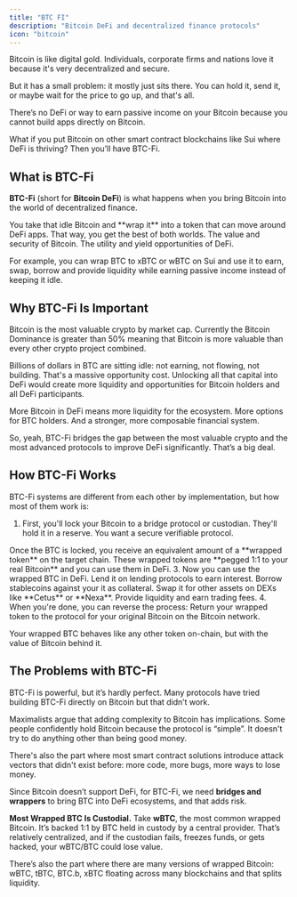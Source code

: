 ```yaml
---
title: "BTC FI"
description: "Bitcoin DeFi and decentralized finance protocols"
icon: "bitcoin"
---
```


<Info>
Bitcoin is like digital gold. Individuals, corporate firms and nations love it because it's very decentralized and secure.
</Info>

But it has a small problem: it mostly just sits there. You can hold it, send it, or maybe wait for the price to go up, and that's all. 

There’s no DeFi or way to earn passive income on your Bitcoin because you cannot build apps directly on Bitcoin. 

What if you put Bitcoin on other smart contract blockchains like Sui where DeFi is thriving? Then you’ll have BTC-Fi.

## What is BTC-Fi

**BTC-Fi** (short for **Bitcoin DeFi**) is what happens when you bring Bitcoin into the world of decentralized finance.

<Check>
You take that idle Bitcoin and **wrap it** into a token that can move around DeFi apps. That way, you get the best of both worlds. The value and security of Bitcoin. The utility and yield opportunities of DeFi.
</Check>

For example, you can wrap BTC to xBTC or wBTC on Sui and use it to earn, swap, borrow and provide liquidity while earning passive income instead of keeping it idle.

## Why BTC-Fi Is Important

<Tip>
Bitcoin is the most valuable crypto by market cap. Currently the Bitcoin Dominance is greater than 50% meaning that Bitcoin is more valuable than every other crypto project combined.
</Tip>

Billions of dollars in BTC are sitting idle: not earning, not flowing, not building. That's a massive opportunity cost. Unlocking all that capital into DeFi would create more liquidity and opportunities for Bitcoin holders and all DeFi participants.

More Bitcoin in DeFi means more liquidity for the ecosystem. More options for BTC holders. And a stronger, more composable financial system.

So, yeah, BTC-Fi bridges the gap between the most valuable crypto and the most advanced protocols to improve DeFi significantly. That’s a big deal.

## How BTC-Fi Works

BTC-Fi systems are different from each other by implementation, but how most of them work is:

1. First, you'll lock your Bitcoin to a bridge protocol or custodian. They'll hold it in a reserve. You want a secure verifiable protocol.

<Warning>
Once the BTC is locked, you receive an equivalent amount of a **wrapped token** on the target chain. These wrapped tokens are **pegged 1:1 to your real Bitcoin** and you can use them in DeFi.
</Warning>
3. Now you can use the wrapped BTC in DeFi. Lend it on lending protocols to earn interest. Borrow stablecoins against your it as collateral. Swap it for other assets on DEXs like **Cetus** or **Nexa**. Provide liquidity and earn trading fees.
4. When you're done, you can reverse the process: Return your wrapped token to the protocol for your original Bitcoin on the Bitcoin network.

Your wrapped BTC behaves like any other token on-chain, but with the value of Bitcoin behind it.

## The Problems with BTC-Fi

BTC-Fi is powerful, but it’s hardly perfect. Many protocols have tried building BTC-Fi directly on Bitcoin but that didn’t work.

Maximalists argue that adding complexity to Bitcoin has implications. Some people confidently hold Bitcoin because the protocol is “simple”. It doesn't try to do anything other than being good money.

There's also the part where most smart contract solutions introduce attack vectors that didn't exist before: more code, more bugs, more ways to lose money.

Since Bitcoin doesn’t support DeFi, for BTC-Fi, we need **bridges and wrappers** to bring BTC into DeFi ecosystems, and that adds risk.

**Most Wrapped BTC Is Custodial.** Take **wBTC**, the most common wrapped Bitcoin. It’s backed 1:1 by BTC held in custody by a central provider. That’s relatively centralized, and if the custodian fails, freezes funds, or gets hacked, your wBTC/BTC could lose value.

There’s also the part where there are many versions of wrapped Bitcoin: wBTC, tBTC, BTC.b, xBTC floating across many blockchains and that splits liquidity.